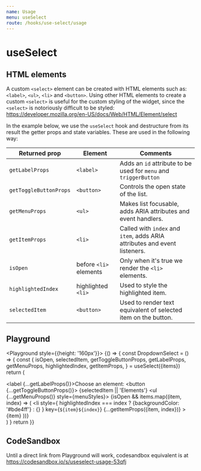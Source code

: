 ```yaml
---
name: Usage
menu: useSelect
route: /hooks/use-select/usage
---
```



# useSelect

## HTML elements

A custom `<select>` element can be created with HTML elements such as: `<label>`, `<ul>`, `<li>` and `<button>`.
Using other HTML elements to create a custom `<select>` is useful for the custom styling of the widget, since the `<select>`
is notoriously difficult to be styled: https://developer.mozilla.org/en-US/docs/Web/HTML/Element/select

In the example below, we use the `useSelect` hook and destructure from its result the getter props and state variables. These
are used in the following way:

| Returned prop          | Element                | Comments                                                                  |
| ---------------------- | ---------------------- | ------------------------------------------------------------------------- |
| `getLabelProps`        | `<label>`              | Adds an `id` attribute to be used for `menu` and `triggerButton`          |
| `getToggleButtonProps` | `<button>`             | Controls the open state of the list.                                      |
| `getMenuProps`         | `<ul>`                 | Makes list focusable, adds ARIA attributes and event handlers.            |
| `getItemProps`         | `<li>`                 | Called with `index` and `item`, adds ARIA attributes and event listeners. |
| `isOpen`               | before `<li>` elements | Only when it's true we render the `<li>` elements.                        |
| `highlightedIndex`     | highlighted `<li>`     | Used to style the highlighted item.                                       |
| `selectedItem`         | `<button>`             | Used to render text equivalent of selected item on the button.            |

## Playground

<Playground style={{height: '160px'}}>
  {() => {
    const DropdownSelect = () => {
      const {
        isOpen,
        selectedItem,
        getToggleButtonProps,
        getLabelProps,
        getMenuProps,
        highlightedIndex,
        getItemProps,
      } = useSelect({items})
      return (
        <div>
          <label {...getLabelProps()}>Choose an element:</label>
          <button {...getToggleButtonProps()}>
            {selectedItem || 'Elements'}
          </button>
          <ul {...getMenuProps()} style={menuStyles}>
            {isOpen &&
              items.map((item, index) => (
                <li
                  style={
                    highlightedIndex === index
                      ? {backgroundColor: '#bde4ff'}
                      : {}
                  }
                  key={`${item}${index}`}
                  {...getItemProps({item, index})}
                >
                  {item}
                </li>
              ))}
          </ul>
        </div>
      )
    }
    return <DropdownSelect />
  }}
</Playground>

## CodeSandbox

Until a direct link from Playground will work, codesandbox equivalent is at https://codesandbox.io/s/useselect-usage-53qfj
